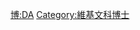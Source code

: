 {{Userbox
  |border-c = #8888FF
  |border-s = 1
  |id-c     = #8888FF
  |id-s     = 12
  |id-fc    = #000000
  |info-c   = #EEEEFF
  |info-s   = 10
  |info-fc  = #000000
  |id       = D.A.
  |info     = 這個用戶擁有[[:Category:維基文科博士|文科博士]]學位。
}}
<includeonly> [[Category:維基文科博士|{{PAGENAME}}]] </includeonly>
<noinclude> [[Category:學位用戶框模板|博:DA]][[Category:維基文科博士]] </noinclude>